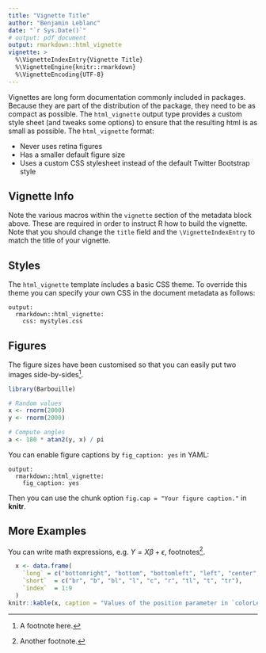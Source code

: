 ```yaml
---
title: "Vignette Title"
author: "Benjamin Leblanc"
date: "`r Sys.Date()`"
# output: pdf_document
output: rmarkdown::html_vignette
vignette: >
  %\VignetteIndexEntry{Vignette Title}
  %\VignetteEngine{knitr::rmarkdown}
  %\VignetteEncoding{UTF-8}
---
```


Vignettes are long form documentation commonly included in packages. Because they are part of the distribution of the package, they need to be as compact as possible. The `html_vignette` output type provides a custom style sheet (and tweaks some options) to ensure that the resulting html is as small as possible. The `html_vignette` format:

- Never uses retina figures
- Has a smaller default figure size
- Uses a custom CSS stylesheet instead of the default Twitter Bootstrap style

## Vignette Info

Note the various macros within the `vignette` section of the metadata block above. These are required in order to instruct R how to build the vignette. Note that you should change the `title` field and the `\VignetteIndexEntry` to match the title of your vignette.

## Styles

The `html_vignette` template includes a basic CSS theme. To override this theme you can specify your own CSS in the document metadata as follows:

    output: 
      rmarkdown::html_vignette:
        css: mystyles.css

## Figures

The figure sizes have been customised so that you can easily put two images side-by-sides^[A footnote here.]. 

```r
library(Barbouille)
```


```r
# Random values
x <- rnorm(2000)
y <- rnorm(2000)
```

```r
# Compute angles
a <- 180 * atan2(y, x) / pi
```


You can enable figure captions by `fig_caption: yes` in YAML:

    output:
      rmarkdown::html_vignette:
        fig_caption: yes

Then you can use the chunk option `fig.cap = "Your figure caption."` in **knitr**.

## More Examples

You can write math expressions, e.g. $Y = X\beta + \epsilon$, footnotes^[Another footnote.].

```r
  x <- data.frame(
    `long` = c("bottomright", "bottom", "bottomleft", "left", "center", "right", "topleft", "top", "topright"),
    `short`  = c("br", "b", "bl", "l", "c", "r", "tl", "t", "tr"),
    `index`  = 1:9
  )
knitr::kable(x, caption = "Values of the position parameter in `colorLegend`")
```


